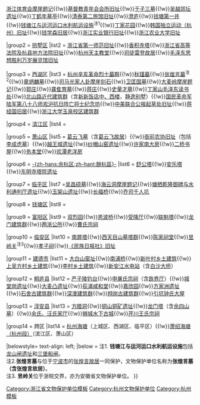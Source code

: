 {{Navbox
|name = 杭州市境内的浙江省文物保护单位
|title = [[浙江省文物保护单位#杭州市|杭州市境内的浙江省文物保护单位]]
|titlestyle =
|image =
|style = text-align:left;
|groupstyle = width:7em;text-align:center;
|state = {{{state<includeonly>|collapsed</includeonly>}}}
|above =
|group1 = [[上城区]]
|list1 = [[通玄观造像]]{{!w}}[[浙江体育会摩崖题记]]{{!w}}[[杭州基督教青年会旧址|基督教青年会会所旧址]]{{!w}}[[于子三墓]]{{!w}}[[吴越郊坛遗址]]{{!w}}[[丁鹤年墓亭]]{{!w}}[[清泰第二旅馆旧址]]{{!w}}[[澄庐]]{{!w}}[[钱塘第一井]]{{!w}}[[钱塘江与运河运口水利航运设施]]<sup>注1</sup>{{!w}}[[丁家花园]]{{!w}}[[大韩民国临时政府杭州旧址纪念馆|韩国独立运动（杭州）旧址]]{{!w}}[[钱学森故居|钱学森旧居]]{{!w}}[[浙江实业银行杭州分行旧址|浙江实业银行旧址]]{{!w}}[[浙江大学华家池校区|浙江农业大学旧址]]

|group2 = [[拱墅区]]
|list2 = [[浙江省第一师范旧址]]{{!w}}[[香积寺 (杭州)|香积寺塔]]{{!w}}[[浙江省高等法院及杭县地方法院旧址]]{{!w}}[[杭州圣母无原罪主教座堂|杭州天主教堂]]{{!w}}[[司徒雷登故居]]{{!w}}[[浙江展览馆|毛泽东思想胜利万岁展览馆旧址]]

|group3 = [[西湖区 (杭州市)|西湖区]]
|list3 = [[杭州辛亥革命烈士墓群]]{{!w}}[[秋瑾墓]]{{!w}}[[张苍水墓|张煌言墓]]<sup>注2</sup>{{!w}}[[章太炎墓|章炳麟墓]]{{!w}}[[司马光家人卦摩崖刻石]]{{!w}}[[卫匡国墓]]{{!w}}[[大麦岭摩崖题记]]{{!w}}[[郭庄]]{{!w}}[[龚隹育墓]]{{!w}}[[蒋庄]]{{!w}}[[史量才墓]]{{!w}}[[丁家山毛泽东读书处]]{{!w}}[[北山街|北山路近代建筑群]]（含[[新新饭店|新新饭店中、西楼]]，[[静逸别墅 (杭州)|静逸别墅]]）{{!w}}[[国民革命军陆军第八十八师淞沪抗日阵亡将士纪念坊]]{{!w}}[[西湖国宾馆|中美联合公报起草处旧址]]{{!w}}[[蒋经国旧居 (杭州)|蒋经国旧居]]{{!w}}[[浙江大学玉泉校区|浙江大学玉泉校区建筑群]]

|group4 = [[滨江区]]
|list4 = 

|group5 = [[萧山区]]
|list5 = [[葛云飞墓]]（含[[葛云飞故居]]）{{!w}}[[衙前农协旧址]]（包括[[李成虎墓]]）{{!w}}[[越王城遗址]]{{!w}}[[纱帽山窑遗址]]{{!w}}[[许家南大房]]{{!w}}[[二桥书屋]]{{!w}}[[务本堂]]{{!w}}[[欢潭老洋房]]

|group6 = [[余杭区|-{zh-hans:余杭区;zh-hant:餘杭區}-]]
|list6 = [[舒公塔]]{{!w}}[[安乐塔]]{{!w}}[[东明寺塔院遗址]]

|group7 = [[临平区]]
|list7 =[[吴昌硕墓]]{{!w}}[[海云洞摩崖题记]]{{!w}}[[塘栖乾隆御碑与水利通判厅遗址]]{{!w}}[[玉架山遗址]]{{!w}}[[长福桥 (杭州)|长福桥]]{{!w}}[[乔司千人坑]]

|group8 = [[钱塘区]]
|list8 = 

|group9 = [[富阳区]]
|list9 = [[双烈园]]{{!w}}[[恩波桥]]{{!w}}[[侵浙日军投降仪式旧址|受降厅]]{{!w}}[[联魁塔]]{{!w}}[[龙门建筑群]]{{!w}}[[两浙公所]]{{!w}}[[曹氏宗祠]]

|group10 = [[临安区]]
|list10 = [[南屏塔]]{{!w}}[[西天目山墓塔群]]{{!w}}[[陈家祠堂 (临安)|陈家祠堂]]{{!w}}[[昱岭关]]<sup>注3</sup>{{!w}}[[孝子祠]]{{!w}}[[《民族日报社》旧址]]

|group11 = [[建德市]]
|list11 = [[大白山窑址]]{{!w}}[[南浦桥]]{{!w}}[[新叶村|新叶村乡土建筑]]{{!w}}[[上吴方村|上吴方村乡土建筑]]{{!w}}[[李村 (建德)|李村乡土建筑]]{{!w}}[[新安江水电站]]（含[[白沙大桥 (建德)|白沙大桥]]）

|group12 = [[桐庐县]]
|list12 = [[严子陵钓台]]{{!w}}[[申屠氏宗祠]]（含[[保庆堂|跌界厅]]）{{!w}}[[城堂岗遗址]]{{!w}}[[大麦凸遗址]]{{!w}}[[荻浦咸和堂]]{{!w}}[[嘉欣园]]{{!w}}[[方家洲遗址]]{{!w}}[[石舍村|石舍古建筑群]]{{!w}}[[深澳村|深澳建筑群]]{{!w}}[[翙岗村|翙岗古建筑群]]{{!w}}[[引坑钟氏大屋]]

|group13 = [[淳安县]]
|list13 = [[方腊洞]]{{!w}}[[铜山铜矿遗址]]{{!w}}[[龙门塔 (淳安)|龙门塔]]（含[[余四山墓]]）{{!w}}[[余氏、汪氏家厅]]{{!w}}[[遂安县城|狮城水下古城]]{{!w}}[[芹川王氏宗祠]]

|group14 = 跨区
|list14 = [[杭州海塘]]（上城区、西湖区、临平区）{{!w}}[[萧绍海塘|萧绍海塘（杭州段）]]（滨江区、萧山区）

|belowstyle= text-align: left;
|below = 注1. '''钱塘江与运河运口水利航运设施'''包括[[龙山闸|龙山闸遗址]]和[[三堡船闸]]。<br/>注2.'''张煌言墓'''与位于[[宁波市]]的[[张苍水故居|张煌言故居]]一同保护，文物保护单位名称为'''张煌言墓（含张煌言故居）'''。<br/>注3. '''昱岭关'''位于浙皖交界，亦为安徽省文物保护单位。
}}<noinclude>
[[Category:浙江省文物保护单位模板]]
[[Category:杭州文物保护单位]]
[[Category:杭州模板]]
</noinclude>